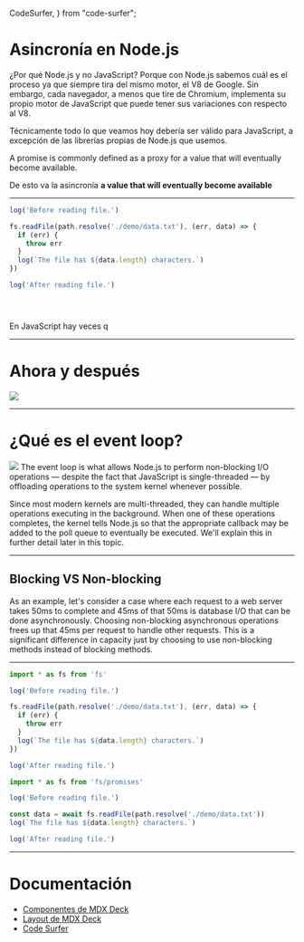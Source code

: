  CodeSurfer,
} from "code-surfer";

# Asincronía en Node.js

<Notes>

¿Por qué Node.js y no JavaScript? Porque con Node.js sabemos cuál es el
proceso ya que siempre tira del mismo motor, el V8 de Google. Sin embargo,
cada navegador, a menos que tire de Chromium, implementa su propio motor de
JavaScript que puede tener sus variaciones con respecto al V8.

Técnicamente todo lo que veamos hoy debería ser válido para JavaScript, a
excepción de las librerías propias de Node.js que usemos.



A promise is commonly defined as a proxy for a value that will eventually become available.

De esto va la asincronía **a value that will eventually become available**


</Notes>

<Logo/>

---

<CodeSurfer>

```js title="Ahora y después"
log('Before reading file.')

fs.readFile(path.resolve('./demo/data.txt'), (err, data) => {
  if (err) {
    throw err
  }
  log(`The file has ${data.length} characters.`)
})

log('After reading file.')
```

```diff title="Ahora y después" 1
```

```diff title="Ahora y después" 3:8
```

```diff title="Ahora y después"  10
```

</CodeSurfer>


<Notes>
En JavaScript hay veces q
</Notes>

<Logo/>

---

# Ahora y después

<img src={nowAndThen} />

<Logo/>

---

# ¿Qué es el event loop?

<img src={eventLoop} />

<Notes>
The event loop is what allows Node.js to perform non-blocking I/O operations — despite the fact that JavaScript is single-threaded — by offloading operations to the system kernel whenever possible.

Since most modern kernels are multi-threaded, they can handle multiple operations executing in the background. When one of these operations completes, the kernel tells Node.js so that the appropriate callback may be added to the poll queue to eventually be executed. We'll explain this in further detail later in this topic.
</Notes>

<Logo/>

---

## Blocking VS Non-blocking


<Notes>
As an example, let's consider a case where each request to a web server takes 50ms to complete and 45ms of that 50ms is database I/O that can be done asynchronously. Choosing non-blocking asynchronous operations frees up that 45ms per request to handle other requests. This is a significant difference in capacity just by choosing to use non-blocking methods instead of blocking methods.
</Notes>

<Logo/>

---


<CodeSurfer>

```js title='Ventajas del async/await frente al callback'
import * as fs from 'fs'

log('Before reading file.')

fs.readFile(path.resolve('./demo/data.txt'), (err, data) => {
  if (err) {
    throw err
  }
  log(`The file has ${data.length} characters.`)
})

log('After reading file.')
```

```js title='Ventajas del async/await frente al callback'
import * as fs from 'fs/promises'

log('Before reading file.')

const data = await fs.readFile(path.resolve('./demo/data.txt'))
log(`The file has ${data.length} characters.`)

log('After reading file.')
```

</CodeSurfer>

<Logo/>

---

# Documentación

- [Componentes de MDX Deck](https://github.com/jxnblk/mdx-deck/blob/73b90eb9a353d300cc9e5ddf3070bb6868298275/docs/components.md)
- [Layout de MDX Deck](https://github.com/jxnblk/mdx-deck/blob/73b90eb9a353d300cc9e5ddf3070bb6868298275/docs/layouts.md)
- [Code Surfer](https://codesurfer.pomb.us)

<Logo/>
